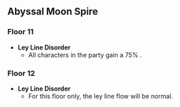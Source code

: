 {{Abyssal Moon Spire
|startVersion=2.6
|start=2022-04-01
|end=2022-06-01
|prev=2022-03-01
|next=2022-06-01
|floor11Changed=1
|floor12Changed=1
}}

==Abyssal Moon Spire==
===Floor 11===
* '''Ley Line Disorder'''
** All characters in the party gain a 75% {{Color|Anemo DMG Bonus}}.
{{Domain Enemies
|level1=88
|target1=Target Defense progress greater than 20/40/60%.
|enemies1_1=Blazing Axe Mitachurl;Crackling Axe Mitachurl; Hydro Samachurl; Anemo Samachurl*2;Hilichurl Fighter*6; Hilichurl Berserker*3; Hilichurl Grenadier*2; Cryo Hilichurl Grenadier*2; Pyro Hilichurl Shooter; Electro Hilichurl Shooter
|enemies1_2=Treasure Hoarders: Seaman*2; Treasure Hoarders: Gravedigger; Treasure Hoarders: Pugilist*2; Treasure Hoarders: Crusher*2; Treasure Hoarders: Marksman*2; Treasure Hoarders: Pyro Potioneer*2; Treasure Hoarders: Hydro Potioneer*3; Treasure Hoarders: Electro Potioneer; Treasure Hoarders: Cryo Potioneer*2

|level2=90
|target2=Remaining challenge time longer than 60/180/300 sec.
|enemies2_1=Fatui Skirmisher - Pyroslinger Bracer*2; Fatui Skirmisher - Cryogunner Legionnaire / {{Aura|Ice Cage}}; Pyro Abyss Mage / {{Aura|Smoldering Flames}}; Large Pyro Slime*3; Large Electro Slime; Mutant Electro Slime
|enemies2_2=Fatui Skirmisher - Electrohammer Vanguard*2; Fatui Skirmisher - Hydrogunner Legionnaire / {{Aura|Mist Bubble}}; Hydro Abyss Mage / {{Aura|Slowing Water}}; Large Hydro Slime*3; Large Electro Slime; Mutant Electro Slime

|level3=92
|target3=Remaining challenge time longer than 180/300/420 sec.
|enemies3_1=Fatui Pyro Agent*2; Fatui Pyro Agent / {{Aura|Smoldering Flames}}; Thundercraven Rifthound Whelp*6
|enemies3_2=Mirror Maiden / {{Aura|Slowing Water}}; Fatui Electro Cicin Mage*2; Rockfond Rifthound Whelp*6
}}

===Floor 12===
* '''Ley Line Disorder'''
** For this floor only, the ley line flow will be normal.
{{Domain Enemies
|level1=95
|target1=Remaining challenge time longer than 180/300/420 sec.
|enemies1_1=Kairagi: Dancing Thunder; Kairagi: Fiery Might; Nobushi: Jintouban; Nobushi: Hitsukeban; Nobushi: Kikouban; Treasure Hoarders: Pyro Potioneer*3; Treasure Hoarders: Hydro Potioneer*4; Treasure Hoarders: Electro Potioneer*2; Treasure Hoarders: Cryo Potioneer*2
|enemies1_2=Ruin Guard*2
|note1=<br />
*First Half, there is a {{Pyro}} Elemental Node that applies a massive resistance and attack buff to enemy units until the status has been removed with {{Hydro}} attacks.
*Second Half, there is a {{Electro}} Elemental Node that applies a massive resistance and cooldown buff to enemy units until the status has been removed with {{Pyro}} or {{Cryo}}.

|level2=98
|target2=Remaining challenge time longer than 180/300/420 sec.
|enemies2_1=Cryo Whopperflower*3; Pyro Whopperflower*3
|enemies2_2=Abyss Lector: Fathomless Flames; Abyss Lector: Violet Lightning; Abyss Herald: Wicked Torrents

|level3=100
|target3=Remaining challenge time longer than 180/300/420 sec.
|enemies3_1=Abyss Lector: Fathomless Flames*2
|enemies3_2=Abyss Herald: Wicked Torrents*2
}}